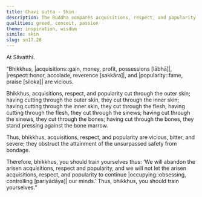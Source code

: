 ```yaml
---
title: Chavi sutta - Skin
description: The Buddha compares acquisitions, respect, and popularity to a destructive force that cuts through deeply, and obstructs the attainment of the unsurpassed safety from bondage.
qualities: greed, conceit, passion
theme: inspiration, wisdom
simile: skin
slug: sn17.28
---
```


At Sāvatthi.

“Bhikkhus, |acquisitions::gain, money, profit, possessions [lābhā]|, |respect::honor, accolade, reverence [sakkāra]|, and |popularity::fame, praise [siloka]| are vicious.

Bhikkhus, acquisitions, respect, and popularity cut through the outer skin; having cutting through the outer skin, they cut through the inner skin; having cutting through the inner skin, they cut through the flesh; having cutting through the flesh, they cut through the sinews; having cut through the sinews, they cut through the bones; having cut through the bones, they stand pressing against the bone marrow.

Thus, bhikkhus, acquisitions, respect, and popularity are vicious, bitter, and severe; they obstruct the attainment of the unsurpassed safety from bondage.

Therefore, bhikkhus, you should train yourselves thus: ‘We will abandon the arisen acquisitions, respect and popularity, and we will not let the arisen acquisitions, respect, and popularity to continue |occupying::obsessing, controlling [pariyādāya]| our minds.’ Thus, bhikkhus, you should train yourselves.”